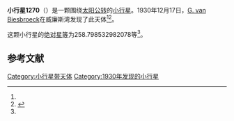 {{Infobox planet
| bgcolour = #FFFFC0
| name = 1270 Datura
| symbol = 
| image = 
| caption = 
| discovery = yes
| discovery_ref = 
| discoverer = [[G._van_Biesbroeck|G. van Biesbroeck]]
| discovery_site = [[威廉斯湾|威廉斯湾]] 
| discovered = 1930年12月17日
| designations = yes
| mp_name = 
| named_after = 
| alt_names = 1930 YE/ 1953 XF1 / A913 VB
| mp_category = [[主带小行星|主带小行星]]
| orbit_ref = <ref name="a">[http://ssd.jpl.nasa.gov/sbdb.cgi?sstr=1270 1270 Datura] {{Wayback|url=http://ssd.jpl.nasa.gov/sbdb.cgi?sstr=1270 |date=20160201174803 }}，小行星數據庫瀏覽器（JPL Small-Body Database Browser）－[[美国国家航空航天局|美国国家航空航天局]]喷气推进实验室</ref>
| epoch = 2456400.5 (2013年4月18日更新)
| aphelion = {{convert|2.698482458266919|AU|km|3|abbr=on|lk=out}}
| perihelion = {{convert|1.771443259964732|AU|km|3|abbr=on}}
| semimajor = {{convert|2.234962859115826|AU|km|3|abbr=on}}
| eccentricity = 0.207394766
| period = 1220.404759 [[日|日]]<br />3.34[[儒略年|儒略年]]
| avg_speed = 
| inclination = 5.988681745744127
| asc_node = 97.84988555769046
| mean_anomaly = 
| arg_peri = 258.798532982078
| satellites = 
| physical_characteristics = yes
| dimensions = 
| mass = 
| density = 
| surface_grav = 
| escape_velocity = 
| sidereal_day = 
| axial_tilt = 
| pole_ecliptic_lat = 
| pole_ecliptic_lon = 
| albedo = 
| temperatures= 
| temp_name1 = 
| mean_temp_1 = 
| max_temp_1 = 
| temp_name2 = 
| max_temp_2 = 
| spectral_type = 
| abs_magnitude = 258.798532982078
}}

'''小行星1270'''（{{lang-en|1270 Datura}}）是一颗围绕[[太阳|太阳]][[公转|公转]]的[[小行星|小行星]]。1930年12月17日，[[G._van_Biesbroeck|G. van Biesbroeck]]在威廉斯湾发现了此天体<ref name="a" /><ref>{{cite news|title=小行星列表|url=http://cfa-www.harvard.edu/iau/lists/NumberedMPs.txt|accessdate=2013-07-08|newspaper=哈佛大学|archive-date=2008-05-17|archive-url=https://web.archive.org/web/20080517010638/http://cfa-www.harvard.edu/iau/lists/NumberedMPs.txt|dead-url=no}}</ref>。

这颗小行星的[[绝对星等|绝对星等]]为258.798532982078等<ref name="a" />。

==参考文献==
{{reflist}}
{{Minor Planet Number|[[小行星1269|小行星1269]]|[[小行星1271|小行星1271]]}}

{{小天体}}

[[Category:小行星带天体|Category:小行星带天体]]
[[Category:1930年发现的小行星|Category:1930年发现的小行星]]

{{asteroid-stub}}
